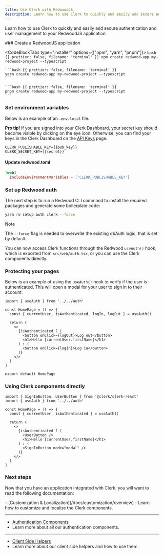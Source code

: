 ```yaml
---
title: Use Clerk with RedwoodJS
description: Learn how to use Clerk to quickly and easily add secure authentication and user management to your RedwoodJS application.
---
```


Learn how to use Clerk to quickly and easily add secure authentication and user management to your RedwoodJS application.

<Steps>
  ### Create a RedwoodJS application

  <CodeBlockTabs type="installer" options={["npm", "yarn", "pnpm"]}>
    ```bash {{ prettier: false, filename: 'terminal' }}
    npm create redwood-app my-redwood-project --typescript
    ```

    ```bash {{ prettier: false, filename: 'terminal' }}
    yarn create redwood-app my-redwood-project --typescript
    ```

    ```bash {{ prettier: false, filename: 'terminal' }}
    pnpm create redwood-app my-redwood-project --typescript
    ```
  </CodeBlockTabs>

  ### Set environment variables

  Below is an example of an `.env.local` file.

  **Pro tip!** If you are signed into your Clerk Dashboard, your secret key should become visible by clicking on the eye icon. Otherwise, you can find your keys in the Clerk Dashboard on the [API Keys](https://dashboard.clerk.com/last-active?path=api-keys) page.

  ```env {{ prettier: false, filename: '.env.local' }}
  CLERK_PUBLISHABLE_KEY={{pub_key}}
  CLERK_SECRET_KEY={{secret}}
  ```

  #### Update redwood.toml

  ```toml {{ prettier: false, filename: 'redwood.toml' }}
  [web]
    includeEnvironmentVariables = ['CLERK_PUBLISHABLE_KEY']
  ```

  ### Set up Redwood auth

  The next step is to run a Redwood CLI command to install the required packages and generate some boilerplate code:

  ```sh {{ prettier: false, filename: 'my-redwood-project' }}
  yarn rw setup auth clerk --force
  ```

  > [!NOTE]
  > The `--force` flag is needed to overwrite the existing dbAuth logic, that is set by default.

  You can now access Clerk functions through the Redwood `useAuth()` hook, which is exported from `src/web/auth.tsx`, or you can use the Clerk components directly.

  ### Protecting your pages

  Below is an example of using the `useAuth()` hook to verify if the user is authenticated. This will open a modal for your user to sign in to their account.

  ```tsx {{ prettier: false, filename: 'index.tsx' }}
  import { useAuth } from '../../auth'

  const HomePage = () => {
    const { currentUser, isAuthenticated, logIn, logOut } = useAuth()

    return (
      <>
        {isAuthenticated ? (
          <button onClick={logOut}>Log out</button>
          <h1>Hello {currentUser.firstName}</h1>
        ) : (
          <button onClick={logIn}>Log in</button>
        )}
      </>
    )
  }

  export default HomePage
  ```

  ### Using Clerk components directly

  ```tsx {{ prettier: false, filename: 'index.tsx' }}
  import { SignInButton, UserButton } from '@clerk/clerk-react'
  import { useAuth } from '../../auth'

  const HomePage = () => {
    const { currentUser, isAuthenticated } = useAuth()

    return (
      <>
        {isAuthenticated ? (
          <UserButton />
          <h1>Hello {currentUser.firstName}</h1>
        ) : (
          <SignInButton mode="modal" />
        )}
      </>
    )
  }
  ```
</Steps>

### Next steps

Now that you have an application integrated with Clerk, you will want to read the following documentation:

<Cards>
  - [Customization & Localization](/docs/customization/overview)
  - Learn how to customize and localize the Clerk components.

  ---

  - [Authentication Components](/docs/components/authentication/sign-in)
  - Learn more about all our authentication components.

  ---

  - [Client Side Helpers](/docs/references/react/use-user)
  - Learn more about our client side helpers and how to use them.
</Cards>

